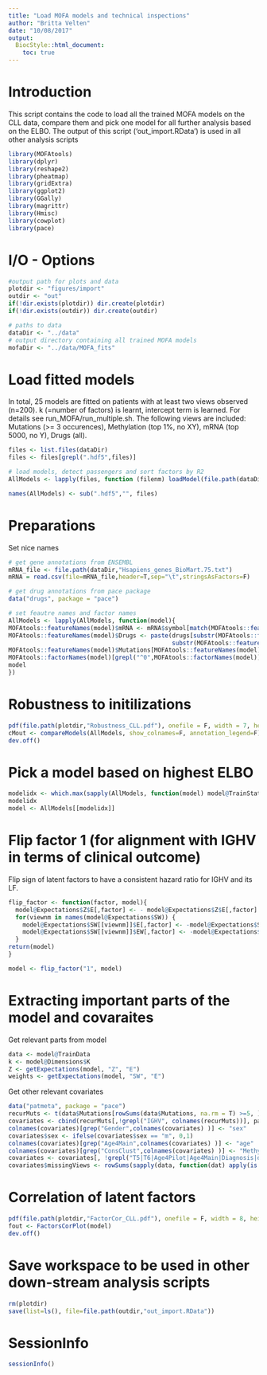```yaml
---
title: "Load MOFA models and technical inspections"
author: "Britta Velten"
date: "10/08/2017"
output:
  BiocStyle::html_document:
    toc: true
---
```


# Introduction
This script contains the code to load all the trained MOFA models on the CLL data, compare them and pick one model for all further analysis based on the ELBO. The output of this script ('out_import.RData') is used in all other analysis scripts

```r
library(MOFAtools)
library(dplyr)
library(reshape2)
library(pheatmap)
library(gridExtra)
library(ggplot2)
library(GGally)
library(magrittr)
library(Hmisc)
library(cowplot)
library(pace)
```

# I/O - Options
```r
#output path for plots and data
plotdir <- "figures/import"
outdir <- "out"
if(!dir.exists(plotdir)) dir.create(plotdir)
if(!dir.exists(outdir)) dir.create(outdir)

# paths to data
dataDir <- "../data"
# output directory containing all trained MOFA models
mofaDir <- "../data/MOFA_fits"
```

# Load fitted models
In total, 25 models are fitted on patients with at least two views observed (n=200). k (=number of factors) is learnt, intercept term is learned. For details see run_MOFA/run_multiple.sh.
The following views are included: Mutations (>= 3 occurences), Methylation (top 1%, no XY), mRNA (top 5000, no Y), Drugs (all).
```r
files <- list.files(dataDir)
files <- files[grepl(".hdf5",files)]

# load models, detect passengers and sort factors by R2
AllModels <- lapply(files, function (filenm) loadModel(file.path(dataDir, filenm), sortFactors = T))

names(AllModels) <- sub(".hdf5","", files)
```

# Preparations
Set nice names
```r
# get gene annotations from ENSEMBL
mRNA_file <- file.path(dataDir,"Hsapiens_genes_BioMart.75.txt")
mRNA = read.csv(file=mRNA_file,header=T,sep="\t",stringsAsFactors=F)

# get drug annotations from pace package
data("drugs", package = "pace")

# set feautre names and factor names
AllModels <- lapply(AllModels, function(model){
MOFAtools::featureNames(model)$mRNA <- mRNA$symbol[match(MOFAtools::featureNames(model)$mRNA, mRNA$ens_id)]
MOFAtools::featureNames(model)$Drugs <- paste(drugs[substr(MOFAtools::featureNames(model)$Drugs,1,5),"name"],
                                              substr(MOFAtools::featureNames(model)$Drugs,6,8), sep="")
MOFAtools::featureNames(model)$Mutations[MOFAtools::featureNames(model)$Mutations=="del13q14_any"] <- "del13q14"
MOFAtools::factorNames(model)[grepl("^0",MOFAtools::factorNames(model))] <- "intercept"
model
})
```


# Robustness to initilizations
```r
pdf(file.path(plotdir,"Robustness_CLL.pdf"), onefile = F, width = 7, height = 7)
cMout <- compareModels(AllModels, show_colnames=F, annotation_legend=F)
dev.off()
```


# Pick a model based on highest ELBO
```r
modelidx <- which.max(sapply(AllModels, function(model) model@TrainStats$elbo[length(model@TrainStats$elbo)]))
modelidx
model <- AllModels[[modelidx]]
```

# Flip factor 1 (for alignment with IGHV in terms of clinical outcome)
Flip sign of latent factors to have a consistent hazard ratio for IGHV and its LF.
```r
flip_factor <- function(factor, model){
  model@Expectations$Z$E[,factor] <- - model@Expectations$Z$E[,factor]
  for(viewnm in names(model@Expectations$SW)) {
    model@Expectations$SW[[viewnm]]$E[,factor] <- -model@Expectations$SW[[viewnm]]$E[,factor]
    model@Expectations$SW[[viewnm]]$EW[,factor] <- -model@Expectations$SW[[viewnm]]$EW[,factor]
  }
return(model)
}

model <- flip_factor("1", model)
```

# Extracting important parts of the model and covaraites
Get relevant parts from model
```r
data <- model@TrainData
k <- model@Dimensions$K
Z <- getExpectations(model, "Z", "E")
weights <- getExpectations(model, "SW", "E")
```

Get other relevant covariates
```r
data("patmeta", package = "pace")
recurMuts <- t(data$Mutations[rowSums(data$Mutations, na.rm = T) >=5, ])
covariates <- cbind(recurMuts[,!grepl("IGHV", colnames(recurMuts))], patmeta[rownames(Z),])
colnames(covariates)[grep("Gender",colnames(covariates) )] <- "sex"
covariates$sex <- ifelse(covariates$sex == "m", 0,1)
colnames(covariates)[grep("Age4Main",colnames(covariates) )] <- "age"
colnames(covariates)[grep("ConsClust",colnames(covariates) )] <- "MethylationCluster"
covariates <- covariates[, !grepl("T5|T6|Age4Pilot|Age4Main|Diagnosis|died|treated|treatedAfter", colnames(covariates) )]
covariates$missingViews <- rowSums(sapply(data, function(dat) apply(is.na(dat), 2, all)))
```

# Correlation of latent factors
```r
pdf(file.path(plotdir,"FactorCor_CLL.pdf"), onefile = F, width = 8, height = 7)
fout <- FactorsCorPlot(model)
dev.off()
```

# Save workspace to be used in other down-stream analysis scripts
```r
rm(plotdir)
save(list=ls(), file=file.path(outdir,"out_import.RData"))
```

# SessionInfo
```r
sessionInfo()
```


